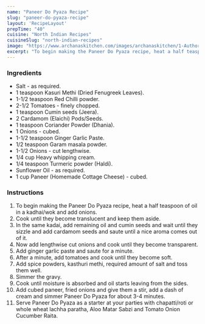 ---
name: "Paneer Do Pyaza Recipe"
slug: "paneer-do-pyaza-recipe"
layout: 'RecipeLayout'
prepTime: "40"
cuisine: "North Indian Recipes"
cuisineSlug: "north-indian-recipes"
image: "https://www.archanaskitchen.com/images/archanaskitchen/1-Author/Karthika_Gopalakrishnan/Paneer_Do_Pyaza.jpg"
excerpt: "To begin making the Paneer Do Pyaza recipe, heat a half teaspoon of oil in a kadhaiwok and add onions"
---

### Ingredients

- Salt - as required.
- 1 teaspoon Kasuri Methi (Dried Fenugreek Leaves).
- 1-1/2 teaspoon Red Chilli powder.
- 2-1/2 Tomatoes - finely chopped.
- 1 teaspoon Cumin seeds (Jeera).
- 2 Cardamom (Elaichi) Pods/Seeds.
- 1 teaspoon Coriander Powder (Dhania).
- 1 Onions - cubed.
- 1-1/2 teaspoon Ginger Garlic Paste.
- 1/2 teaspoon Garam masala powder.
- 1-1/2 Onions - cut lengthwise.
- 1/4 cup Heavy whipping cream.
- 1/4 teaspoon Turmeric powder (Haldi).
- Sunflower Oil - as required.
- 1 cup Paneer (Homemade Cottage Cheese) - cubed.

### Instructions

1. To begin making the Paneer Do Pyaza recipe, heat a half teaspoon of oil in a kadhai/wok and add onions.
1. Cook until they become translucent and keep them aside.
1. In the same kadai, add remaining oil and cumin seeds and wait until they sizzle and add cardamom seeds and saute until a nice aroma comes out of it.
1. Now add lengthwise cut onions and cook until they become transparent.
1. Add ginger garlic paste and saute for a minute.
1. After a minute, add tomatoes and cook until they become soft.
1. Add spice powders, kasthuri methi, required amount of salt and toss them well.
1. Simmer the gravy.
1. Cook until moisture is absorbed and oil starts leaving from the sides.
1. Add cubed paneer, fried onions and give them a stir, add a dash of cream and simmer Paneer Do Pyaza for about 3-4 minutes.
1. Serve Paneer Do Pyaza as a starter at your parties with chapatti/roti or whole wheat lachha paratha, Aloo Matar Sabzi and Tomato Onion Cucumber Raita.
